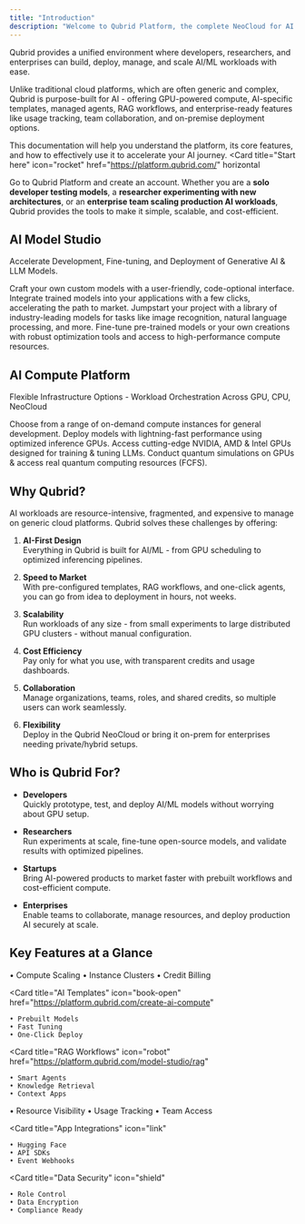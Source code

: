```yaml
---
title: "Introduction"
description: "Welcome to Qubrid Platform, the complete NeoCloud for AI."
---
```

Qubrid provides a unified environment where developers, researchers, and enterprises can build, deploy, manage, and scale AI/ML workloads with ease.

Unlike traditional cloud platforms, which are often generic and complex, Qubrid is purpose-built for AI - offering GPU-powered compute, AI-specific templates, managed agents, RAG workflows, and enterprise-ready features like usage tracking, team collaboration, and on-premise deployment options.

This documentation will help you understand the platform, its core features, and how to effectively use it to accelerate your AI journey.
<Card
  title="Start here"
  icon="rocket"
  href="https://platform.qubrid.com/"
  horizontal
>
  Go to Qubrid Platform and create an account.
</Card>
Whether you are a **solo developer testing models**, a **researcher experimenting with new architectures**, or an **enterprise team scaling production AI workloads**, Qubrid provides the tools to make it simple, scalable, and cost-efficient.

## AI Model Studio

  Accelerate Development, Fine-tuning, and Deployment of Generative AI & LLM Models.

<Columns cols={2}>
<Card
    title="Frictionless Model Building"
    icon="microchip"
    href="https://platform.qubrid.com/model-studio/hugging-face-models"
  >
    Craft your own custom models with a user-friendly, code-optional interface.
  </Card>
    <Card
    title="Seamless Deployment"
    icon="server"
    href="https://platform.qubrid.com/model-studio/nvidia-inferencing"
  >
    Integrate trained models into your applications with a few clicks, accelerating the path to market.
  </Card>
  <Card
    title="Pre-trained Models"
    icon="computer"
    href="https://platform.qubrid.com/model-studio/inferencing"
  >
    Jumpstart your project with a library of industry-leading models for tasks like image recognition, natural language processing, and more.
  </Card>
  <Card
    title="Advanced Training & Tuning"
    icon="bolt-lightning"
    href="https://platform.qubrid.com/model-studio/model-tuning"
  >
    Fine-tune pre-trained models or your own creations with robust optimization tools and access to high-performance compute resources.
  </Card>
  
</Columns>

## AI Compute Platform

Flexible Infrastructure Options - Workload Orchestration Across GPU, CPU, NeoCloud


<Columns cols={2}>
  <Card
    title="Diverse Compute Instances"
    icon="binary"
    href=""
  >
    Choose from a range of on-demand compute instances for general development.
  </Card>
  <Card
    title="Optimized Inference GPUs"
    icon="computer"
    href=""
  >
    Deploy models with lightning-fast performance using optimized inference GPUs.
  </Card>
  <Card
    title="Specialized GPUs"
    icon="hard-drive"
    href=""
  >
    Access cutting-edge NVIDIA, AMD & Intel GPUs designed for training & tuning LLMs.
  </Card>
  <Card
    title="Quantum Simulations"
    icon="drone"
    href=""
  >
    Conduct quantum simulations on GPUs & access real quantum computing resources (FCFS).
  </Card>
</Columns>

## Why Qubrid?

AI workloads are resource-intensive, fragmented, and expensive to manage on generic cloud platforms. Qubrid solves these challenges by offering:  

1. **AI-First Design**  
   Everything in Qubrid is built for AI/ML - from GPU scheduling to optimized inferencing pipelines.  

2. **Speed to Market**  
   With pre-configured templates, RAG workflows, and one-click agents, you can go from idea to deployment in hours, not weeks.  

3. **Scalability**  
   Run workloads of any size - from small experiments to large distributed GPU clusters - without manual configuration.  

4. **Cost Efficiency**  
   Pay only for what you use, with transparent credits and usage dashboards.  

5. **Collaboration**  
   Manage organizations, teams, roles, and shared credits, so multiple users can work seamlessly.  

6. **Flexibility**  
   Deploy in the Qubrid NeoCloud or bring it on-prem for enterprises needing private/hybrid setups.  

## Who is Qubrid For?

- **Developers**  
  Quickly prototype, test, and deploy AI/ML models without worrying about GPU setup.  

- **Researchers**  
  Run experiments at scale, fine-tune open-source models, and validate results with optimized pipelines.  

- **Startups**  
  Bring AI-powered products to market faster with prebuilt workflows and cost-efficient compute.  

- **Enterprises**  
  Enable teams to collaborate, manage resources, and deploy production AI securely at scale.  

## Key Features at a Glance

<Columns cols={3}>
  <Card
    title="GPU Infrastructure"
    icon="database"
    href="https://platform.qubrid.com/create-ai-compute"
  >
    • Compute Scaling  
    • Instance Clusters  
    • Credit Billing  
  </Card>

  <Card
    title="AI Templates"
    icon="book-open"
    href="https://platform.qubrid.com/create-ai-compute"
  >
    • Prebuilt Models  
    • Fast Tuning  
    • One-Click Deploy  
  </Card>

  <Card
    title="RAG Workflows"
    icon="robot"
    href="https://platform.qubrid.com/model-studio/rag"
  >
    • Smart Agents  
    • Knowledge Retrieval  
    • Context Apps  
  </Card>
</Columns>

<Columns cols={3}>
  <Card
    title="User Dashboard"
    icon="user"
    href="https://platform.qubrid.com/dashboard"
  >
    • Resource Visibility  
    • Usage Tracking  
    • Team Access  
  </Card>

  <Card
    title="App Integrations"
    icon="link"
  >
    • Hugging Face  
    • API SDKs  
    • Event Webhooks  
  </Card>

  <Card
    title="Data Security"
    icon="shield"
  >
    • Role Control  
    • Data Encryption  
    • Compliance Ready  
  </Card>
</Columns>
